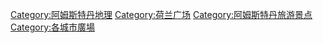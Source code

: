 {{Commonscat|Squares in Amsterdam}}
[[Category:阿姆斯特丹地理|Category:阿姆斯特丹地理]]
[[Category:荷兰广场|Category:荷兰广场]]
[[Category:阿姆斯特丹旅游景点|Category:阿姆斯特丹旅游景点]]
[[Category:各城市廣場|Category:各城市廣場]]
